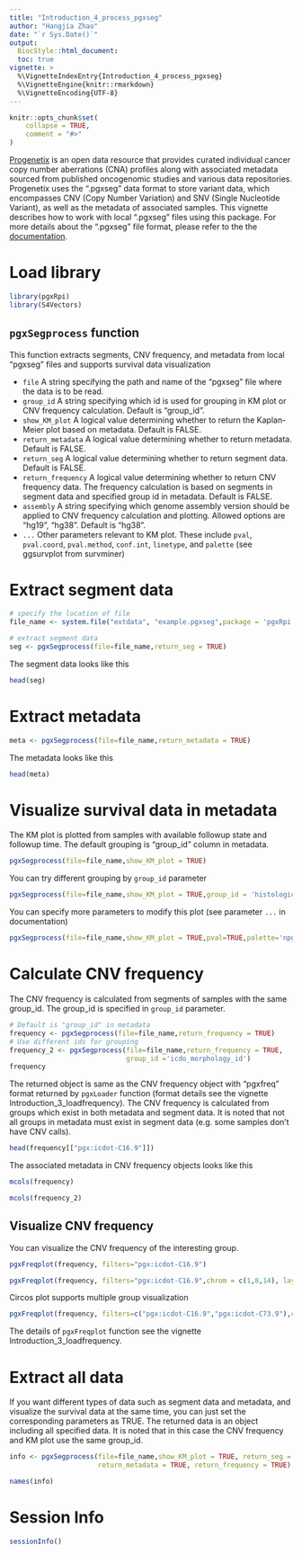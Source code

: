 ```yaml
---
title: "Introduction_4_process_pgxseg"
author: "Hangjia Zhao"
date: "`r Sys.Date()`"
output: 
  BiocStyle::html_document:
  toc: true
vignette: >
  %\VignetteIndexEntry{Introduction_4_process_pgxseg}
  %\VignetteEngine{knitr::rmarkdown}
  %\VignetteEncoding{UTF-8}
---
```


```r
knitr::opts_chunk$set(
    collapse = TRUE,
    comment = "#>"
)
```

[Progenetix](https://progenetix.org/) is an open data resource that provides curated individual cancer copy number aberrations (CNA) profiles along with associated metadata sourced from published oncogenomic studies and various data repositories. Progenetix uses the ".pgxseg" data format to store variant data, which encompasses CNV (Copy Number Variation) and SNV (Single Nucleotide Variant), as well as the metadata of associated samples. This vignette describes how to work with local ".pgxseg" files using this package. For more details about the ".pgxseg" file format, please refer to the the [documentation](https://docs.progenetix.org/file-formats/?h=.pgxseg#pgxseg-sample-variant-files).

# Load library 

```r
library(pgxRpi)
library(S4Vectors)
```

## `pgxSegprocess` function 

This function extracts segments, CNV frequency, and metadata from local "pgxseg" files and supports survival data visualization  

* `file` A string specifying the path and name of the "pgxseg" file where the data is to be read. 
* `group_id` A string specifying which id is used for grouping in KM plot or CNV frequency calculation. Default is "group_id".
* `show_KM_plot` A logical value determining whether to return the Kaplan-Meier plot based on metadata. Default is FALSE.
* `return_metadata` A logical value determining whether to return metadata. Default is FALSE.
* `return_seg` A logical value determining whether to return segment data. Default is FALSE.
* `return_frequency` A logical value determining whether to return CNV frequency data. The frequency calculation is based on segments in segment data and specified group id in metadata. Default is FALSE.
* `assembly` A string specifying which genome assembly version should be applied to CNV frequency calculation and plotting. Allowed options are "hg19", "hg38". Default is "hg38".
* `...` Other parameters relevant to KM plot. These include `pval`, `pval.coord`, `pval.method`, `conf.int`, `linetype`, and `palette` (see ggsurvplot from survminer)

# Extract segment data 

```r
# specify the location of file
file_name <- system.file("extdata", "example.pgxseg",package = 'pgxRpi')

# extract segment data
seg <- pgxSegprocess(file=file_name,return_seg = TRUE)
```

The segment data looks like this

```r
head(seg)
```

# Extract metadata 

```r
meta <- pgxSegprocess(file=file_name,return_metadata = TRUE)
```

The metadata looks like this

```r
head(meta)
```

# Visualize survival data in metadata 

The KM plot is plotted from samples with available followup state and followup time. The default grouping is "group_id" column in metadata.

```r
pgxSegprocess(file=file_name,show_KM_plot = TRUE)
```

You can try different grouping by `group_id` parameter

```r
pgxSegprocess(file=file_name,show_KM_plot = TRUE,group_id = 'histological_diagnosis_id')
```

You can specify more parameters to modify this plot (see parameter `...` in documentation)

```r
pgxSegprocess(file=file_name,show_KM_plot = TRUE,pval=TRUE,palette='npg')
```

# Calculate CNV frequency 

The CNV frequency is calculated from segments of samples with the same group_id. The group_id
is specified in `group_id` parameter. 

```r
# Default is "group_id" in metadata
frequency <- pgxSegprocess(file=file_name,return_frequency = TRUE) 
# Use different ids for grouping
frequency_2 <- pgxSegprocess(file=file_name,return_frequency = TRUE, 
                             group_id ='icdo_morphology_id')
frequency
```

The returned object is same as the CNV frequency object with "pgxfreq" format returned by `pgxLoader` function (format details see the vignette Introduction_3_loadfrequency). The CNV frequency is calculated from groups which exist in both metadata and segment data. It is noted that not all groups in metadata must exist in segment data (e.g. some samples don't have CNV calls).

```r
head(frequency[["pgx:icdot-C16.9"]])
```

The associated metadata in CNV frequency objects looks like this 

```r
mcols(frequency)
```

```r
mcols(frequency_2)
```

## Visualize CNV frequency 

You can visualize the CNV frequency of the interesting group. 

```r
pgxFreqplot(frequency, filters="pgx:icdot-C16.9")
```

```r
pgxFreqplot(frequency, filters="pgx:icdot-C16.9",chrom = c(1,8,14), layout = c(3,1))
```

Circos plot supports multiple group visualization

```r
pgxFreqplot(frequency, filters=c("pgx:icdot-C16.9","pgx:icdot-C73.9"),circos = TRUE)
```

The details of `pgxFreqplot` function see the vignette Introduction_3_loadfrequency.

# Extract all data 

If you want different types of data such as segment data and metadata, and visualize 
the survival data at the same time, you can just set the corresponding parameters as TRUE. 
The returned data is an object including all specified data. It is noted that in this case
the CNV frequency and KM plot use the same group_id.

```r
info <- pgxSegprocess(file=file_name,show_KM_plot = TRUE, return_seg = TRUE, 
                      return_metadata = TRUE, return_frequency = TRUE)
```

```r
names(info)
```

# Session Info

```r
sessionInfo()
```


